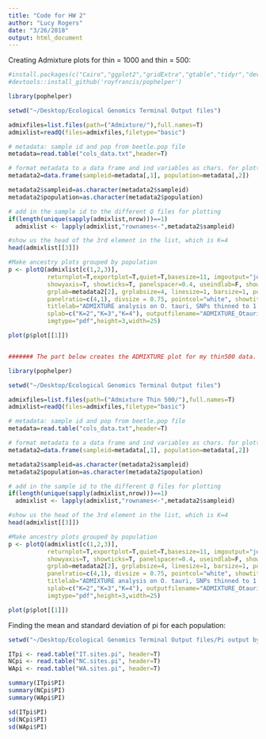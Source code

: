 ```yaml
---
title: "Code for HW 2"
author: "Lucy Rogers"
date: "3/26/2018"
output: html_document
---
```


Creating Admixture plots for thin = 1000 and thin = 500:

```r
#install.packages(c("Cairo","ggplot2","gridExtra","gtable","tidyr","devtools"),dependencies=T) 
#devtools::install_github('royfrancis/pophelper')

library(pophelper)

setwd("~/Desktop/Ecological Genomics Terminal Output files")

admixfiles=list.files(path=("Admixture/"),full.names=T)
admixlist=readQ(files=admixfiles,filetype="basic")

# metadata: sample id and pop from beetle.pop file
metadata=read.table("cols_data.txt",header=T)

# format metadata to a data frame and ind variables as chars. for plotting
metadata2=data.frame(sampleid=metadata[,1], population=metadata[,2])

metadata2$sampleid=as.character(metadata2$sampleid)
metadata2$population=as.character(metadata2$population)

# add in the sample id to the different Q files for plotting
if(length(unique(sapply(admixlist,nrow)))==1)
  admixlist <- lapply(admixlist,"rownames<-",metadata2$sampleid)

#show us the head of the 3rd element in the list, which is K=4
head(admixlist[[3]])

#Make ancestry plots grouped by population
p <- plotQ(admixlist[c(1,2,3)],
           returnplot=T,exportplot=T,quiet=T,basesize=11, imgoutput="join", 
           showyaxis=T, showticks=T, panelspacer=0.4, useindlab=F, showindlab=F, 
           grplab=metadata2[2], grplabsize=4, linesize=1, barsize=1, pointsize=3, 
           panelratio=c(4,1), divsize = 0.75, pointcol="white", showtitle=T, 
           titlelab="ADMIXTURE analysis on O. tauri, SNPs thinned to 1 per kb", 
           splab=c("K=2","K=3","K=4"), outputfilename="ADMIXTURE_Otauri",
           imgtype="pdf",height=3,width=25)

plot(p$plot[[1]])


####### The part below creates the ADMIXTURE plot for my thin500 data. It changes the working directory!!

library(pophelper)

setwd("~/Desktop/Ecological Genomics Terminal Output files")

admixfiles=list.files(path=("Admixture Thin 500/"),full.names=T)
admixlist=readQ(files=admixfiles,filetype="basic")

# metadata: sample id and pop from beetle.pop file
metadata=read.table("cols_data.txt",header=T)

# format metadata to a data frame and ind variables as chars. for plotting
metadata2=data.frame(sampleid=metadata[,1], population=metadata[,2])

metadata2$sampleid=as.character(metadata2$sampleid)
metadata2$population=as.character(metadata2$population)

# add in the sample id to the different Q files for plotting
if(length(unique(sapply(admixlist,nrow)))==1)
  admixlist <- lapply(admixlist,"rownames<-",metadata2$sampleid)

#show us the head of the 3rd element in the list, which is K=4
head(admixlist[[3]])

#Make ancestry plots grouped by population
p <- plotQ(admixlist[c(1,2,3)],
           returnplot=T,exportplot=T,quiet=T,basesize=11, imgoutput="join", 
           showyaxis=T, showticks=T, panelspacer=0.4, useindlab=F, showindlab=F, 
           grplab=metadata2[2], grplabsize=4, linesize=1, barsize=1, pointsize=3, 
           panelratio=c(4,1), divsize = 0.75, pointcol="white", showtitle=T, 
           titlelab="ADMIXTURE analysis on O. tauri, SNPs thinned to 1 per 500 bases", 
           splab=c("K=2","K=3","K=4"), outputfilename="ADMIXTURE_Otauri",
           imgtype="pdf",height=3,width=25)

plot(p$plot[[1]])


```


Finding the mean and standard deviation of pi for each population:

```r
setwd("~/Desktop/Ecological Genomics Terminal Output files/Pi output by population")

ITpi <- read.table("IT.sites.pi", header=T)
NCpi <- read.table("NC.sites.pi", header=T)
WApi <- read.table("WA.sites.pi", header=T)

summary(ITpi$PI)
summary(NCpi$PI)
summary(WApi$PI)

sd(ITpi$PI)
sd(NCpi$PI)
sd(WApi$PI)

```

